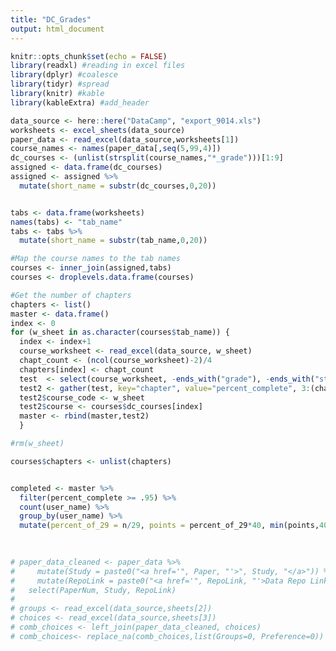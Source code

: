 ```yaml
---
title: "DC_Grades"
output: html_document
---
```



```r
knitr::opts_chunk$set(echo = FALSE)
library(readxl) #reading in excel files
library(dplyr) #coalesce
library(tidyr) #spread
library(knitr) #kable
library(kableExtra) #add_header
```



```r
data_source <- here::here("DataCamp", "export_9014.xls")
worksheets <- excel_sheets(data_source)
paper_data <- read_excel(data_source,worksheets[1])
course_names <- names(paper_data[,seq(5,99,4)])
dc_courses <- (unlist(strsplit(course_names,"*_grade")))[1:9]
assigned <- data.frame(dc_courses)
assigned <- assigned %>% 
  mutate(short_name = substr(dc_courses,0,20))


tabs <- data.frame(worksheets)
names(tabs) <- "tab_name"
tabs <- tabs %>% 
  mutate(short_name = substr(tab_name,0,20))

#Map the course names to the tab names
courses <- inner_join(assigned,tabs)
courses <- droplevels.data.frame(courses)

#Get the number of chapters
chapters <- list()
master <- data.frame()
index <- 0
for (w_sheet in as.character(courses$tab_name)) {
  index <- index+1 
  course_worksheet <- read_excel(data_source, w_sheet)
  chapt_count <- (ncol(course_worksheet)-2)/4
  chapters[index] <- chapt_count
  test  <- select(course_worksheet, -ends_with("grade"), -ends_with("start"), -ends_with("completed"))
  test2 <- gather(test, key="chapter", value="percent_complete", 3:(chapt_count+2))
  test2$course_code <- w_sheet
  test2$course <- courses$dc_courses[index]
  master <- rbind(master,test2)
  }

#rm(w_sheet)

courses$chapters <- unlist(chapters)


completed <- master %>% 
  filter(percent_complete >= .95) %>%
  count(user_name) %>%
  group_by(user_name) %>%
  mutate(percent_of_29 = n/29, points = percent_of_29*40, min(points,40))
  

  
# paper_data_cleaned <- paper_data %>%  
#     mutate(Study = paste0("<a href='", Paper, "'>", Study, "</a>")) %>% 
#     mutate(RepoLink = paste0("<a href='", RepoLink, "'>Data Repo Link</a>")) %>% 
#   select(PaperNum, Study, RepoLink)
#   
# groups <- read_excel(data_source,sheets[2])
# choices <- read_excel(data_source,sheets[3])
# comb_choices <- left_join(paper_data_cleaned, choices)
# comb_choices<- replace_na(comb_choices,list(Groups=0, Preference=0))

```